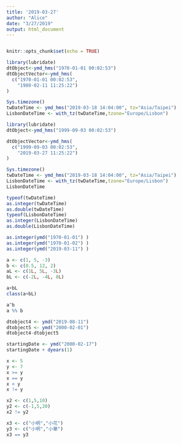 ```yaml
---
title: '2019-03-27'
author: "Alice"
date: "3/27/2019"
output: html_document
---
```

```r

```

```r
knitr::opts_chunk$set(echo = TRUE)
```

```r
library(lubridate)
dtObject<-ymd_hms("1970-01-01 00:02:53") 
dtObjectVector<-ymd_hms(
  c("1970-01-01 00:02:53",
    "1980-02-11 11:25:22")
)
```

```r
Sys.timezone()
twDateTime <- ymd_hms("2019-03-18 14:04:00", tz="Asia/Taipei")
LisbonDateTime <- with_tz(twDateTime,tzone="Europe/Lisbon")
```

```r
library(lubridate)
dtObject<-ymd_hms("1999-09-03 00:02:53")

```

```r
dtObjectVector<-ymd_hms(
  c("1999-09-03 00:02:53",
    "2019-03-27 11:25:22")
)
```
```r
Sys.timezone()
twDateTime <- ymd_hms("2019-03-18 14:04:00", tz="Asia/Taipei")
LisbonDateTime <- with_tz(twDateTime,tzone="Europe/Lisbon")
LisbonDateTime

typeof(twDateTime)
as.integer(twDateTime)
as.double(twDateTime)
typeof(LisbonDateTime)
as.integer(LisbonDateTime)
as.double(LisbonDateTime)
```

```r
as.integer(ymd("1970-01-01") )
as.integer(ymd("1970-01-02") )
as.integer(ymd("2019-03-11") )
```
```r
a <- c(1, 5, -3)
b <- c(0.5, 12, 2)
aL <- c(1L, 5L, -3L)
bL <- c(-2L, -4L, 8L)
```
```r
a+bL
class(a+bL)
```

```r
a^b
a %% b
```
```r
dtobject4 <- ymd("2019-08-11")
dtobject5 <- ymd("2000-02-01")
dtobject4-dtobject5
```
```r
startingDate <- ymd("2000-02-17")
startingDate + dyears(1)
```
```r
x <- 5
y <- 7
x >= y
x == y
x < y
x != y
```
```r
x2 <- c(1,5,10)
y2 <- c(-1,5,20)
x2 != y2
```
```r
x3 <- c("小明","小花")
y3 <- c("小明","小華")
x3 == y3
```

